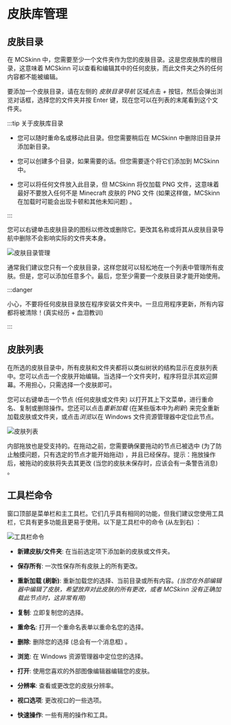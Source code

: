 # 皮肤库管理

## 皮肤目录

在 MCSkinn 中，您需要至少一个文件夹作为您的皮肤目录。这是您皮肤库的根目录，这意味着 MCSkinn 可以查看和编辑其中的任何皮肤，而此文件夹之外的任何内容都不能被编辑。

要添加一个皮肤目录，请在左侧的 *皮肤目录导航* 区域点击 *+* 按钮，然后会弹出浏览对话框，选择您的文件夹并按 Enter 键，现在您可以在列表的末尾看到这个文件夹。

:::tip 关于皮肤库目录

- 您可以随时重命名或移动此目录。但您需要稍后在 MCSkinn 中删除旧目录并添加新目录。

- 您可以创建多个目录，如果需要的话。但您需要逐个将它们添加到 MCSkinn 中。

- 您可以将任何文件放入此目录，但 MCSkinn 将仅加载 PNG 文件，这意味着最好不要放入任何不是 Minecraft 皮肤的 PNG 文件 (如果这样做，MCSkinn 在加载时可能会出现卡顿和其他未知问题) 。

:::

您可以右键单击皮肤目录的图标以修改或删除它。更改其名称或将其从皮肤目录导航中删除不会影响实际的文件夹本身。

![皮肤目录管理](skin-directory-management.png)

通常我们建议您只有一个皮肤目录，这样您就可以轻松地在一个列表中管理所有皮肤。但是，您可以添加任意多个。最后，您至少需要一个皮肤目录才能开始使用。

:::danger

小心，不要将任何皮肤目录放在程序安装文件夹中。一旦应用程序更新，所有内容都将被清除！(真实经历 + 血泪教训)

:::

## 皮肤列表

在所选的皮肤目录中，所有皮肤和文件夹都将以类似树状的结构显示在皮肤列表中。您可以点击一个皮肤开始编辑。当选择一个文件夹时，程序将显示其欢迎屏幕。不用担心，只需选择一个皮肤即可。

您可以右键单击一个节点 (任何皮肤或文件夹) 以打开其上下文菜单，进行重命名、复制或删除操作。您还可以点击*重新加载* (在某些版本中为*刷新*) 来完全重新加载皮肤或文件夹，或点击*浏览*以在 Windows 文件资源管理器中定位此节点。

![皮肤列表](skin-list.png)

内部拖放也是受支持的。在拖动之前，您需要确保要拖动的节点已被选中 (为了防止触摸问题，只有选定的节点才能开始拖动) ，并且已经保存。提示：拖放操作后，被拖动的皮肤将失去其更改 (当您的皮肤未保存时，应该会有一条警告消息) 。

## 工具栏命令

窗口顶部是菜单栏和主工具栏。它们几乎具有相同的功能，但我们建议您使用工具栏，它具有更多功能且更易于使用。以下是工具栏中的命令 (从左到右) ：

![工具栏命令](toolbar-commands.png)

- **新建皮肤/文件夹**: 在当前选定项下添加新的皮肤或文件夹。

- **保存所有**: 一次性保存所有皮肤上的所有更改。

- **重新加载 (刷新)**: 重新加载您的选择、当前目录或所有内容。*(当您在外部编辑器中编辑了皮肤，希望放弃对此皮肤的所有更改，或者 MCSkinn 没有正确加载此节点时，这非常有用)*

- **复制**: 立即复制您的选择。

- **重命名**: 打开一个重命名表单以重命名您的选择。

- **删除**: 删除您的选择 (总会有一个消息框) 。

- **浏览**: 在 Windows 资源管理器中定位您的选择。

- **打开**: 使用您喜欢的外部图像编辑器编辑您的皮肤。

- **分辨率**: 查看或更改您的皮肤分辨率。

- **视口选项**: 更改视口的一些选项。

- **快速操作**: 一些有用的操作和工具。